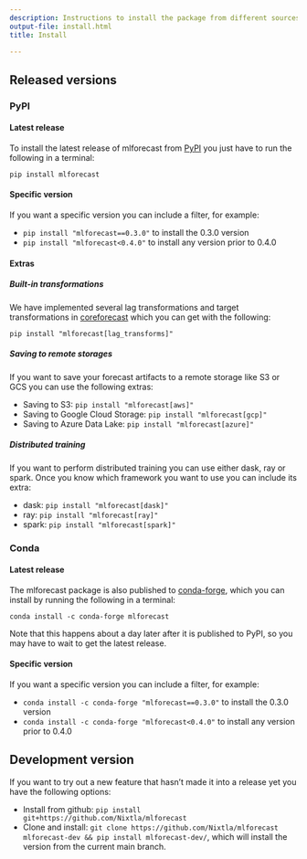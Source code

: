 ```yaml
---
description: Instructions to install the package from different sources.
output-file: install.html
title: Install

---
```


## Released versions

### PyPI

#### Latest release

To install the latest release of mlforecast from
[PyPI](https://pypi.org/project/mlforecast/) you just have to run the
following in a terminal:

`pip install mlforecast`

#### Specific version

If you want a specific version you can include a filter, for example:

-   `pip install "mlforecast==0.3.0"` to install the 0.3.0 version
-   `pip install "mlforecast<0.4.0"` to install any version prior to
    0.4.0

#### Extras

##### Built-in transformations

We have implemented several lag transformations and target
transformations in
[coreforecast](https://github.com/Nixtla/coreforecast) which you can get
with the following:

`pip install "mlforecast[lag_transforms]"`

##### Saving to remote storages

If you want to save your forecast artifacts to a remote storage like S3
or GCS you can use the following extras:

-   Saving to S3: `pip install "mlforecast[aws]"`
-   Saving to Google Cloud Storage: `pip install "mlforecast[gcp]"`
-   Saving to Azure Data Lake: `pip install "mlforecast[azure]"`

##### Distributed training

If you want to perform distributed training you can use either dask, ray
or spark. Once you know which framework you want to use you can include
its extra:

-   dask: `pip install "mlforecast[dask]"`
-   ray: `pip install "mlforecast[ray]"`
-   spark: `pip install "mlforecast[spark]"`

### Conda

#### Latest release

The mlforecast package is also published to
[conda-forge](https://anaconda.org/conda-forge/mlforecast), which you
can install by running the following in a terminal:

`conda install -c conda-forge mlforecast`

Note that this happens about a day later after it is published to PyPI,
so you may have to wait to get the latest release.

#### Specific version

If you want a specific version you can include a filter, for example:

-   `conda install -c conda-forge "mlforecast==0.3.0"` to install the
    0.3.0 version
-   `conda install -c conda-forge "mlforecast<0.4.0"` to install any
    version prior to 0.4.0

## Development version

If you want to try out a new feature that hasn’t made it into a release
yet you have the following options:

-   Install from github:
    `pip install git+https://github.com/Nixtla/mlforecast`
-   Clone and install:
    `git clone https://github.com/Nixtla/mlforecast mlforecast-dev && pip install mlforecast-dev/`,
    which will install the version from the current main branch.


